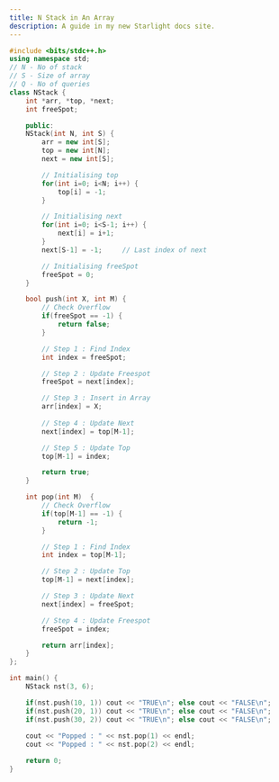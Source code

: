 ```yaml
---
title: N Stack in An Array
description: A guide in my new Starlight docs site.
---
```


```c++
#include <bits/stdc++.h>
using namespace std;
// N - No of stack
// S - Size of array
// Q - No of queries
class NStack {
    int *arr, *top, *next;
    int freeSpot;

    public:
    NStack(int N, int S) {
        arr = new int[S];
        top = new int[N];
        next = new int[S];

        // Initialising top
        for(int i=0; i<N; i++) {
            top[i] = -1;
        }

        // Initialising next
        for(int i=0; i<S-1; i++) {
            next[i] = i+1;
        }
        next[S-1] = -1;     // Last index of next

        // Initialising freeSpot
        freeSpot = 0;
    }

    bool push(int X, int M) {
        // Check Overflow
        if(freeSpot == -1) {
            return false;
        }

        // Step 1 : Find Index
        int index = freeSpot;

        // Step 2 : Update Freespot
        freeSpot = next[index];

        // Step 3 : Insert in Array
        arr[index] = X;
   
        // Step 4 : Update Next
        next[index] = top[M-1];

        // Step 5 : Update Top
        top[M-1] = index;

        return true;
    }

    int pop(int M)  {
        // Check Overflow
        if(top[M-1] == -1) {
            return -1;
        }

        // Step 1 : Find Index
        int index = top[M-1];

        // Step 2 : Update Top
        top[M-1] = next[index];

        // Step 3 : Update Next
        next[index] = freeSpot;

        // Step 4 : Update Freespot
        freeSpot = index;

        return arr[index];
    }
};

int main() {
    NStack nst(3, 6);

    if(nst.push(10, 1)) cout << "TRUE\n"; else cout << "FALSE\n";
    if(nst.push(20, 1)) cout << "TRUE\n"; else cout << "FALSE\n";
    if(nst.push(30, 2)) cout << "TRUE\n"; else cout << "FALSE\n";
    
    cout << "Popped : " << nst.pop(1) << endl;
    cout << "Popped : " << nst.pop(2) << endl;

    return 0;
}
```